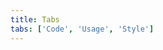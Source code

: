```yaml
---
title: Tabs
tabs: ['Code', 'Usage', 'Style']
---
```


<ComponentCode
    name="Tabs"
    component="tabs"
    variation="tabs"
    hasReactVersion
    hasVueVersion="tabs--default"
    hasAngularVersion="?path=/story/tabs--basic"
    codepen="zXqoaz"
    >
</ComponentCode>
<ComponentDocs component="tabs" ></ComponentDocs>
